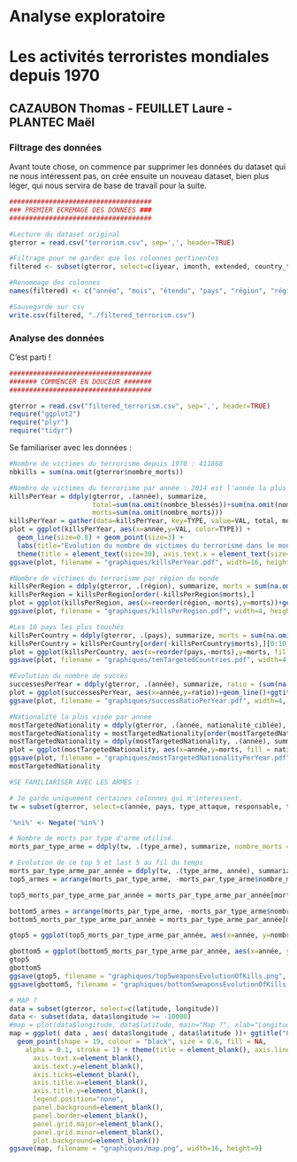 # Analyse exploratoire
# Les activités terroristes mondiales depuis 1970
## CAZAUBON Thomas - FEUILLET Laure - PLANTEC Maël

### Filtrage des données

Avant toute chose, on commence par supprimer les données du dataset qui ne nous intéressent pas, on crée ensuite un nouveau dataset, bien plus léger, qui nous servira de base de travail pour la suite.

```r
####################################
### PREMIER ECREMAGE DES DONNEES ###
####################################

#Lecture du dataset original
gterror = read.csv("terrorism.csv", sep=',', header=TRUE)

#Filtrage pour ne garder que les colonnes pertinentes
filtered <- subset(gterror, select=c(iyear, imonth, extended, country_txt, region_txt, provstate, city, latitude, longitude, multiple, success, suicide, attacktype1_txt, targtype1_txt, natlty1_txt, gname, nperps, claimed, weaptype1_txt, nkill, nkillter, nwound, nwoundte))

#Renommage des colonnes 
names(filtered) <- c("année", "mois", "étendu", "pays", "région", "région_locale", "ville", "latitude", "longitude", "multiple", "succès", "suicide", "type_attaque", "cible", "nationalité_ciblée", "responsable", "nombre_terroristes", "revendiqué", "type_arme", "nombre_morts", "nombre_terroristes_morts", "nombre_blessés", "nombre_terroristes_blessés")

#Sauvegarde sur csv
write.csv(filtered, "./filtered_terrorism.csv")
```
### Analyse des données
C'est parti !
```r
####################################
####### COMMENCER EN DOUCEUR #######
####################################

gterror = read.csv("filtered_terrorism.csv", sep=',', header=TRUE)
require("ggplot2")
require("plyr")
require("tidyr")
```
Se familiariser avec les données :
```r
#Nombre de victimes du terrorisme depuis 1970 : 411868
nbkills = sum(na.omit(gterror$nombre_morts))
```

```r
#Nombre de victimes du terrorisme par année : 2014 est l'année la plus meurtrière avec quasiment 45000 victimes !
killsPerYear = ddply(gterror, .(année), summarize,
                     total=sum(na.omit(nombre_blessés))+sum(na.omit(nombre_morts)),
                     morts=sum(na.omit(nombre_morts)))
killsPerYear = gather(data=killsPerYear, key=TYPE, value=VAL, total, morts)
plot = ggplot(killsPerYear, aes(x=année,y=VAL, color=TYPE)) + 
  geom_line(size=0.8) + geom_point(size=3) + 
  labs(title="Evolution du nombre de victimes du terrorisme dans le monde", x ="Année", y="Nombre de victimes", size=50) + 
  theme(title = element_text(size=30), axis.text.x = element_text(size=20), axis.text.y = element_text(size=20), legend.title = element_blank(), legend.text = element_text(size=20))
ggsave(plot, filename = "graphiques/killsPerYear.pdf", width=16, height=9)
```

```r
#Nombre de victimes du terrorisme par région du monde
killsPerRegion = ddply(gterror, .(région), summarize, morts = sum(na.omit(nombre_morts)))
killsPerRegion = killsPerRegion[order(-killsPerRegion$morts),]
plot = ggplot(killsPerRegion, aes(x=reorder(région,-morts),y=morts))+geom_bar(stat="identity")+ggtitle("Nombre de victimes du terrorisme par région")+xlab("Région")+ylab("Nombre de morts")+coord_flip()
ggsave(plot, filename = "graphiques/killsPerRegion.pdf", width=4, height=3)
```

```r
#Les 10 pays les plus touchés
killsPerCountry = ddply(gterror, .(pays), summarize, morts = sum(na.omit(nombre_morts)))
killsPerCountry = killsPerCountry[order(-killsPerCountry$morts),][0:10,]
plot = ggplot(killsPerCountry, aes(x=reorder(pays,-morts),y=morts, fill=pays))+geom_bar(stat="identity")+ggtitle("Les dix pays les plus touchés")+xlab("Pays")+ylab("Nombre de morts")+theme(axis.text.x = element_blank())+geom_text(aes(label=pays), vjust=0, hjust=-0.1, color="black", size=3.5, angle=90)+theme(legend.position="none")
ggsave(plot, filename = "graphiques/tenTargetedCountries.pdf", width=4, height=3)
```

```r
#Evolution du nombre de succès
successesPerYear = ddply(gterror, .(année), summarize, ratio = (sum(na.omit(succès))/length(année)))
plot = ggplot(successesPerYear, aes(x=année,y=ratio))+geom_line()+ggtitle("Evolution du taux de réussite des attentats.")+xlab("Année")+ylab("Taux de réussite")+theme(axis.text.x = element_text(angle=45))
ggsave(plot, filename = "graphiques/successRatioPerYear.pdf", width=4, height=3)
```

```r
#Nationalité la plus visée par année
mostTargetedNationality = ddply(gterror, .(année, nationalité_ciblée), summarize, morts = sum(na.omit(nombre_morts)))
mostTargetedNationality = mostTargetedNationality[order(mostTargetedNationality$année, -mostTargetedNationality$morts),]
mostTargetedNationality = ddply(mostTargetedNationality, .(année), summarize, nationalite = nationalité_ciblée[1], morts = morts[1])
plot = ggplot(mostTargetedNationality, aes(x=année,y=morts, fill = nationalite))+geom_bar(stat="identity")+ggtitle("La nationalité la plus visée par le terrorisme selon l'année")+xlab("Année")+ylab("Nombre de morts")+theme(axis.text.x = element_text(angle=45))+geom_text(aes(label=nationalite), position=position_dodge(width=0.9), vjust=0, angle = 90)
ggsave(plot, filename = "graphiques/mostTargetedNationalityPerYear.pdf", width=16, height=9)
mostTargetedNationality
```

```r
#SE FAMILIARISER AVEC LES ARMES :

# Je garde uniquement certaines colonnes qui m'interessent.
tw = subset(gterror, select=c(année, pays, type_attaque, responsable, type_arme, nombre_morts, nombre_blessés))

'%ni%' <- Negate('%in%')
```
```r
# Nombre de morts par type d'arme utilisé.
morts_par_type_arme = ddply(tw, .(type_arme), summarize, nombre_morts = sum(na.omit(nombre_morts)))

# Evolution de ce top 5 et last 5 au fil du temps
morts_par_type_arme_par_année = ddply(tw, .(type_arme, année), summarize, nombre_morts = sum(na.omit(nombre_morts)))
top5_armes = arrange(morts_par_type_arme, -morts_par_type_arme$nombre_morts)[1:5,]

top5_morts_par_type_arme_par_année = morts_par_type_arme_par_année[morts_par_type_arme_par_année$type_arme %in% top5_armes$type_arme, ]

bottom5_armes = arrange(morts_par_type_arme, -morts_par_type_arme$nombre_morts)[7:12,]
bottom5_morts_par_type_arme_par_année = morts_par_type_arme_par_année[morts_par_type_arme_par_année$type_arme %in% bottom5_armes$type_arme, ]
```
```r
gtop5 = ggplot(top5_morts_par_type_arme_par_année, aes(x=année, y=nombre_morts, color=type_arme)) + geom_line(aes(group=type_arme, linetype=type_arme), size= 1) + ggtitle("Top 5 des armes : Evolution des morts par année.") + xlab("Année") + ylab("Nombre de morts") + labs(color = "Arme", size = 30) + theme(title = element_text(size=30), axis.text.x = element_text(angle=45), legend.text = element_text(size=15))+ scale_colour_discrete("") + scale_linetype_manual("", values=c(1,2,3,4,5,6)) + scale_shape_manual("", values=c(17,18, 19,20,21,22))

gbottom5 = ggplot(bottom5_morts_par_type_arme_par_année, aes(x=année, y=nombre_morts, color=type_arme)) + geom_line(aes(group=type_arme, linetype=type_arme), size= 1) + ggtitle("Bottom 5 des armes : Evolution des morts par année.") + xlab("Année") + ylab("Nombre de morts") + labs(color = "Arme", size = 30) + theme(title = element_text(size=30),axis.text.x = element_text(angle=45), legend.text = element_text(size=15))+ scale_colour_discrete("") + scale_linetype_manual("", values=c(1,2,3,4,5,6)) + scale_shape_manual("", values=c(17,18, 19,20,21,22))
gtop5
gbottom5
ggsave(gtop5, filename = "graphiques/top5weaponsEvolutionOfKills.png", width=16, height=9)
ggsave(gbottom5, filename = "graphiques/bottom5weaponsEvolutionOfKills.png", width=16, height=9)
```
```r
# MAP ?
data = subset(gterror, select=c(latitude, longitude))
data <- subset(data, data$longitude >= -10000)
#map = plot(data$longitude, data$latitude, main="Map ?", xlab="Longitude", ylab="Latitude", pch=20)
map = ggplot( data , aes( data$longitude , data$latitude ))+ ggtitle("Le terrorisme dans le monde - 1970 à aujourd'hui.") + xlab("") + ylab("") +
  geom_point(shape = 19, colour = "black", size = 0.6, fill = NA,
    alpha = 0.1, stroke = 1) + theme(title = element_blank(), axis.line=element_blank(),
      axis.text.x=element_blank(),
      axis.text.y=element_blank(),
      axis.ticks=element_blank(),
      axis.title.x=element_blank(),
      axis.title.y=element_blank(),
      legend.position="none",
      panel.background=element_blank(),
      panel.border=element_blank(),
      panel.grid.major=element_blank(),
      panel.grid.minor=element_blank(),
      plot.background=element_blank())
ggsave(map, filename = "graphiques/map.png", width=16, height=9)
```